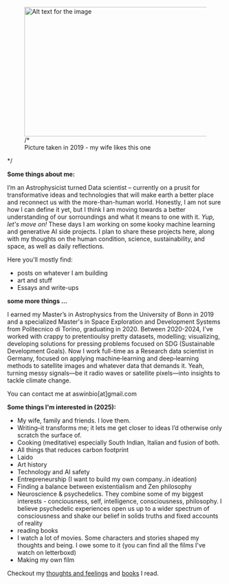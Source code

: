 
<AnimatedHeading />

<figure> <img src="/profile_picture.png" alt="Alt text for the image" width="500" height="300" />
 /*<figcaption> Picture taken in 2019 - my wife likes this one</figcaption> </figure>*/

**Some things about me:**

I’m an Astrophysicist turned Data scientist – currently on a prusit for transformative ideas and technologies that will make earth a better place and reconnect us with the more-than-human world. Honestly, I am not sure how I can define it yet, but I think I am moving towards a better understanding of our sorroundings and what it means to one with it. _Yup, let's move on!_
These days I am working on some kooky machine learning and generative AI side projects. I plan to share these projects here, along with my thoughts on the human condition, science, sustainability, and space, as well as daily reflections.

Here you'll mostly find:
- posts on whatever I am building
- art and stuff
- Essays and write-ups

**some more things ...**


I earned my Master’s in Astrophysics from the University of Bonn in 2019 and a specialized Master's in Space Exploration and Development Systems 
from Politecnico di Torino, graduating in 2020. Between 2020-2024, I've worked with crappy to pretentioulsy pretty datasets, modelling; visualizing, developing solutions for pressing problems focused on SDG (Sustainable Development Goals). Now I work full-time as a Research data scientist in Germany, focused on applying machine‑learning and deep‑learning methods to satellite images and whatever data that demands it. Yeah, turning messy signals—be it radio waves or satellite pixels—into insights to tackle climate change.


You can contact me at aswinbio[at]gmail.com

**Some things I'm interested in (2025):**

- My wife, family and friends. I love them.
- Writing–it transforms me; it lets me get closer to ideas I’d otherwise only scratch the surface of.
- Cooking (meditative) especially South Indian, Italian and fusion of both.
- All things that reduces carbon footprint
- Laido
- Art history
- Technology and AI safety 
- Entrepreneurship (I want to build my own company..in ideation)
- Finding a balance between existentialism and Zen philosophy
- Neuroscience & psychedelics. They combine some of my biggest interests  - conciousness, self, intelligence, consciousness, philosophy. I believe psychedelic experiences open us up to a wider spectrum of consciousness and shake our belief in solids truths and fixed accounts of reality
- reading books 
- I watch a lot of movies. Some characters and stories shaped my thoughts and being. I owe some to it (you can find all the films I've watch on letterboxd)
- Making my own film 

Checkout my [thoughts and feelings](/writing) and [books](/books) I read.